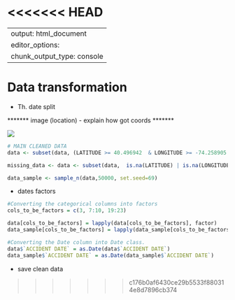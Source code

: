<<<<<<< HEAD
=======
---
output: html_document
editor_options: 
chunk_output_type: console
---

# Data transformation

- Th. date split


******* image (location) - explain how got coords *******

![]("")

```r
# MAIN CLEANED DATA
data <- subset(data, (LATITUDE >= 40.496942  & LONGITUDE >= -74.258905 & LATITUDE <= 40.882507  & LONGITUDE <= -73.789791))

missing_data <- data <- subset(data,  is.na(LATITUDE) | is.na(LONGITUDE) | (LATITUDE >= 40.496942  & LONGITUDE >= -74.258905 & LATITUDE <= 40.882507  & LONGITUDE <= -73.789791))
```

```r
data_sample <- sample_n(data,50000, set.seed=69)
```


- dates factors

```r
#Converting the categorical columns into factors
cols_to_be_factors = c(3, 7:10, 19:23)

data[cols_to_be_factors] = lapply(data[cols_to_be_factors], factor)
data_sample[cols_to_be_factors] = lapply(data_sample[cols_to_be_factors], factor)
```

```r
#Converting the Date column into Date class.
data$`ACCIDENT DATE` = as.Date(data$`ACCIDENT DATE`)
data_sample$`ACCIDENT DATE` = as.Date(data_sample$`ACCIDENT DATE`)
```

- save clean data




>>>>>>> c176b0af6430ce29b5533f880314e8d7896cb374
